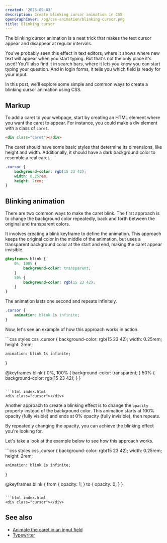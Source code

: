 ```yaml
---
created: '2023-09-03'
description: Create blinking cursor animation in CSS
openGraphCover: /og/css-animation/blinking-cursor.png
title: Blinking cursor
---
```


The blinking cursor animation is a neat trick that makes the text cursor appear and disappear at regular intervals.

You've probably seen this effect in text editors, where it shows where new text will appear when you start typing. But that's not the only place it's used! You'll also find it in search bars, where it lets you know you can start typing your question. And in login forms, it tells you which field is ready for your input.

In this post, we'll explore some simple and common ways to create a blinking cursor animation using CSS.

## Markup

To add a caret to your webpage, start by creating an HTML element where you want the caret to appear. For instance, you could make a div element with a class of `caret`.

```html
<div class="caret"></div>
```

The caret should have some basic styles that determine its dimensions, like height and width. Additionally, it should have a dark background color to resemble a real caret.

```css
.cursor {
    background-color: rgb(15 23 42);
    width: 0.25rem;
    height: 2rem;
}
```

## Blinking animation

There are two common ways to make the caret blink. The first approach is to change the background color repeatedly, back and forth between the original and transparent colors.

It involves creating a blink keyframe to define the animation. This approach keeps the original color in the middle of the animation, but uses a transparent background color at the start and end, making the caret appear invisible.

```css
@keyframes blink {
    0%, 100% {
        background-color: transparent;
    }
    50% {
        background-color: rgb(15 23 42);
    }
}
```

The animation lasts one second and repeats infinitely.

```css
.cursor {
    animation: blink 1s infinite;
}
```

Now, let's see an example of how this approach works in action.

<Playground>
```css styles.css
.cursor {
    background-color: rgb(15 23 42);
    width: 0.25rem;
    height: 2rem;

    animation: blink 1s infinite;
}

@keyframes blink {
    0%, 100% {
        background-color: transparent;
    }
    50% {
        background-color: rgb(15 23 42);
    }
}
```

```html index.html
<div class="cursor"></div>
```
</Playground>

Another approach to create a blinking effect is to change the `opacity` property instead of the background color. This animation starts at 100% opacity (fully visible) and ends at 0% opacity (fully invisible), then repeats.

By repeatedly changing the opacity, you can achieve the blinking effect you're looking for.

Let's take a look at the example below to see how this approach works.

<Playground>
```css styles.css
.cursor {
    background-color: rgb(15 23 42);
    width: 0.25rem;
    height: 2rem;

    animation: blink 1s infinite;
}

@keyframes blink {
    from {
        opacity: 1;
    }
    to {
        opacity: 0;
    }
}
```

```html index.html
<div class="cursor"></div>
```
</Playground>

## See also

-   [Animate the caret in an input field](https://phuoc.ng/collection/css-animation/animate-the-caret-in-an-input-field)
-   [Typewriter](https://phuoc.ng/collection/css-animation/typewriter)
